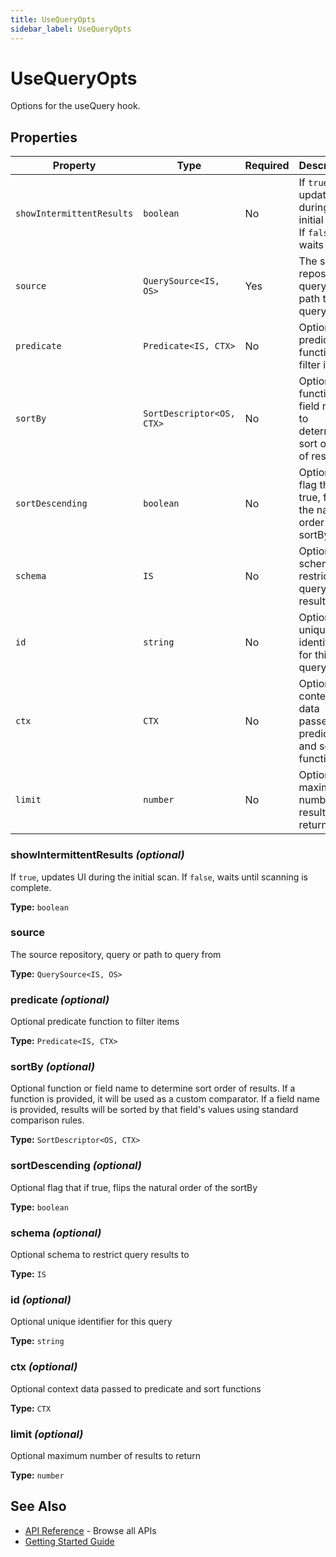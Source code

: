 ```yaml
---
title: UseQueryOpts
sidebar_label: UseQueryOpts
---
```



# UseQueryOpts

Options for the useQuery hook.

## Properties

<Tabs>
  <TabItem value="overview" label="Overview" default>

| Property | Type | Required | Description |
|----------|------|----------|-------------|
| `showIntermittentResults` | `boolean` | No | If `true`, updates UI during the initial scan. If `false`, waits until |
| `source` | `QuerySource<IS, OS>` | Yes | The source repository, query or path to query from |
| `predicate` | `Predicate<IS, CTX>` | No | Optional predicate function to filter items |
| `sortBy` | `SortDescriptor<OS, CTX>` | No | Optional function or field name to determine sort order of results. |
| `sortDescending` | `boolean` | No | Optional flag that if true, flips the natural order of the sortBy |
| `schema` | `IS` | No | Optional schema to restrict query results to |
| `id` | `string` | No | Optional unique identifier for this query |
| `ctx` | `CTX` | No | Optional context data passed to predicate and sort functions |
| `limit` | `number` | No | Optional maximum number of results to return |

  </TabItem>
  <TabItem value="details" label="Details">

### showIntermittentResults *(optional)*

If `true`, updates UI during the initial scan. If `false`, waits until
scanning is complete.

**Type:** `boolean`

### source

The source repository, query or path to query from

**Type:** `QuerySource<IS, OS>`

### predicate *(optional)*

Optional predicate function to filter items

**Type:** `Predicate<IS, CTX>`

### sortBy *(optional)*

Optional function or field name to determine sort order of results.
If a function is provided, it will be used as a custom comparator.
If a field name is provided, results will be sorted by that field's values
using standard comparison rules.

**Type:** `SortDescriptor<OS, CTX>`

### sortDescending *(optional)*

Optional flag that if true, flips the natural order of the sortBy

**Type:** `boolean`

### schema *(optional)*

Optional schema to restrict query results to

**Type:** `IS`

### id *(optional)*

Optional unique identifier for this query

**Type:** `string`

### ctx *(optional)*

Optional context data passed to predicate and sort functions

**Type:** `CTX`

### limit *(optional)*

Optional maximum number of results to return

**Type:** `number`

  </TabItem>
</Tabs>

## See Also

- [API Reference](/api) - Browse all APIs
- [Getting Started Guide](/tutorial)
